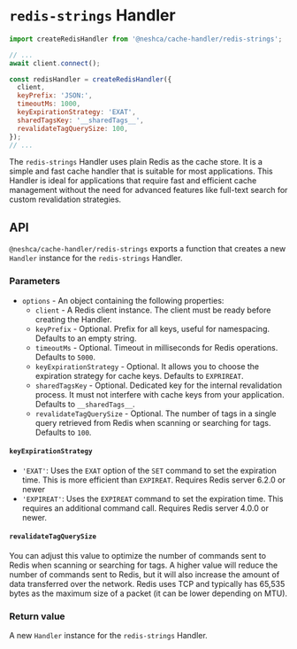 # `redis-strings` Handler

```js
import createRedisHandler from '@neshca/cache-handler/redis-strings';

// ...
await client.connect();

const redisHandler = createRedisHandler({
  client,
  keyPrefix: 'JSON:',
  timeoutMs: 1000,
  keyExpirationStrategy: 'EXAT',
  sharedTagsKey: '__sharedTags__',
  revalidateTagQuerySize: 100,
});
// ...
```

The `redis-strings` Handler uses plain Redis as the cache store. It is a simple and fast cache handler that is suitable for most applications. This Handler is ideal for applications that require fast and efficient cache management without the need for advanced features like full-text search for custom revalidation strategies.

## API

`@neshca/cache-handler/redis-strings` exports a function that creates a new `Handler` instance for the `redis-strings` Handler.

### Parameters

- `options` - An object containing the following properties:
  - `client` - A Redis client instance. The client must be ready before creating the Handler.
  - `keyPrefix` - Optional. Prefix for all keys, useful for namespacing. Defaults to an empty string.
  - `timeoutMs` - Optional. Timeout in milliseconds for Redis operations. Defaults to `5000`.
  - `keyExpirationStrategy` - Optional. It allows you to choose the expiration strategy for cache keys. Defaults to `EXPRIREAT`.
  - `sharedTagsKey` - Optional. Dedicated key for the internal revalidation process. It must not interfere with cache keys from your application. Defaults to `__sharedTags__`.
  - `revalidateTagQuerySize` - Optional. The number of tags in a single query retrieved from Redis when scanning or searching for tags. Defaults to `100`.

#### `keyExpirationStrategy`

- `'EXAT'`: Uses the `EXAT` option of the `SET` command to set the expiration time. This is more efficient than `EXPIREAT`. Requires Redis server 6.2.0 or newer
- `'EXPIREAT'`: Uses the `EXPIREAT` command to set the expiration time. This requires an additional command call. Requires Redis server 4.0.0 or newer.

#### `revalidateTagQuerySize`

You can adjust this value to optimize the number of commands sent to Redis when scanning or searching for tags. A higher value will reduce the number of commands sent to Redis, but it will also increase the amount of data transferred over the network. Redis uses TCP and typically has 65,535 bytes as the maximum size of a packet (it can be lower depending on MTU).

### Return value

A new `Handler` instance for the `redis-strings` Handler.
